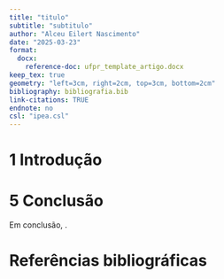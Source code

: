 ```yaml
---
title: "titulo"
subtitle: "subtitulo"
author: "Alceu Eilert Nascimento"
date: "2025-03-23"
format:
  docx:
    reference-doc: ufpr_template_artigo.docx
keep_tex: true
geometry: "left=3cm, right=2cm, top=3cm, bottom=2cm"
bibliography: bibliografia.bib
link-citations: TRUE
endnote: no
csl: "ipea.csl"
---
```


# 1 Introdução



# 5 Conclusão

Em conclusão, .

# Referências bibliográficas
